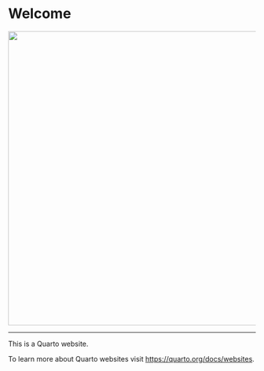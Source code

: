 # Welcome

![](pictures/Gatins_Lab_logo_dark_small.png){fig-align="center" width="600"}


---------------------------------------------------------------------------------
This is a Quarto website.

To learn more about Quarto websites visit <https://quarto.org/docs/websites>.

